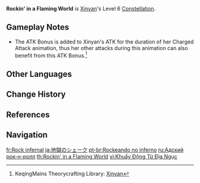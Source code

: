 {{Constellation Infobox
|image       = Constellation Rockin' in a Flaming World.png
|description = Decreases the Stamina Consumption of Xinyan's [[Dance on Fire|Charged Attacks]] by 30%. Additionally, Xinyan's Charged Attacks gain an ATK Bonus equal to 50% of her DEF.
|level       = 6
|character   = Xinyan
|scale_att1  = DEF
|utility1    = Stamina
|utility2    = Charged Attack
|utility3    = ATK Increase
}}
'''Rockin' in a Flaming World''' is [[Xinyan]]'s Level 6 [[Constellation]].

==Gameplay Notes==
* The ATK Bonus is added to Xinyan's ATK for the duration of her Charged Attack animation, thus her other attacks during this animation can also benefit from this ATK Bonus.<ref>KeqingMains Theorycrafting Library: [https://library.keqingmains.com/evidence/characters/pyro/xinyan#xinyan-c6-affects-her-skill-and-burst Xinyan]</ref>

==Other Languages==
{{Other Languages
|en      = Rockin' in a Flaming World
|zhs     = 地狱里摇摆
|zhs_rm  = Dìyù li Yáobǎi
|zht     = 地獄裡搖擺
|zht_rm  = Dìyù li Yáobǎi
|zh_tl   = Rock in Hell
|ja      = 地獄のシェーク
|ja_rm   = Jigoku no Sheeku
|ja_tl   = Shake of Hell
|ko      = 지옥의 연주
|ko_rm   = Ji'ok-ui Yeonju
|ko_tl   = Performance of Hell
|es      = Rockeando en el infierno
|es_tl   = Rocking in Hell
|fr      = Rock infernal
|fr_tl   = Infernal Rock
|fr_note = Rock as the music genre.
|ru      = Адский рок-н-ролл
|ru_tl   = Hellish Rock 'n' Roll
|th      = Rockin' in a Flaming World
|vi      = Khuấy Động Từ Địa Ngục
|vi_tl   = 
|de      = Tanz in der Hölle
|de_tl   = Dance in Hell
|id      = Rockin' in a Flaming World
|pt      = Rockeando no inferno
|pt_tl   = Rocking in Hell
|tr      = Alevler İçinde Rock
|tr_tl   = Rock In Flames
|it      = Rock 'n' roll infernale
|it_tl   = Hellish Rock 'n' Roll
}}

==Change History==
{{Change History|1.1}}

==References==
{{Reflist}}

==Navigation==
{{Talent Navbox|Xinyan}}

[[fr:Rock infernal]]
[[ja:地獄のシェーク]]
[[pt-br:Rockeando no inferno]]
[[ru:Адский рок-н-ролл]]
[[th:Rockin' in a Flaming World]]
[[vi:Khuấy Động Từ Địa Ngục]]
